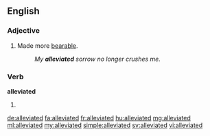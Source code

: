 ==English==

===Adjective===
{{en-adj}}

# Made more [[bearable]].
#: ''My '''alleviated''' sorrow no longer crushes me.''

===Verb===
'''alleviated'''

# {{en-past of|alleviate}}

[[de:alleviated]]
[[fa:alleviated]]
[[fr:alleviated]]
[[hu:alleviated]]
[[mg:alleviated]]
[[ml:alleviated]]
[[my:alleviated]]
[[simple:alleviated]]
[[sv:alleviated]]
[[vi:alleviated]]